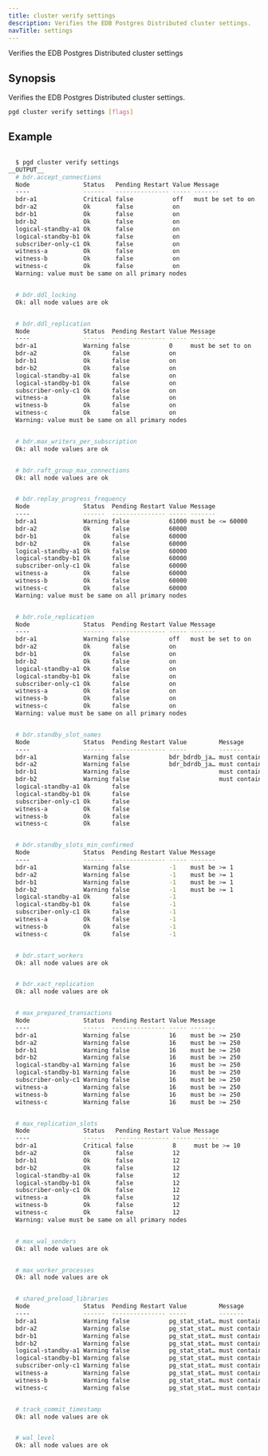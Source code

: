 ```yaml
---
title: cluster verify settings
description: Verifies the EDB Postgres Distributed cluster settings.
navTitle: settings
---
```


Verifies the EDB Postgres Distributed cluster settings

## Synopsis

Verifies the EDB Postgres Distributed cluster settings.


```sh
pgd cluster verify settings [flags]
```

## Example


```sh

  $ pgd cluster verify settings
__OUTPUT__
  # bdr.accept_connections
  Node               Status   Pending Restart Value Message
  ----               ------   --------------- ----- -------
  bdr-a1             Critical false           off   must be set to on
  bdr-a2             Ok       false           on
  bdr-b1             Ok       false           on
  bdr-b2             Ok       false           on
  logical-standby-a1 Ok       false           on
  logical-standby-b1 Ok       false           on
  subscriber-only-c1 Ok       false           on
  witness-a          Ok       false           on
  witness-b          Ok       false           on
  witness-c          Ok       false           on
  Warning: value must be same on all primary nodes


  # bdr.ddl_locking
  Ok: all node values are ok


  # bdr.ddl_replication
  Node               Status  Pending Restart Value Message
  ----               ------  --------------- ----- -------
  bdr-a1             Warning false           0     must be set to on
  bdr-a2             Ok      false           on
  bdr-b1             Ok      false           on
  bdr-b2             Ok      false           on
  logical-standby-a1 Ok      false           on
  logical-standby-b1 Ok      false           on
  subscriber-only-c1 Ok      false           on
  witness-a          Ok      false           on
  witness-b          Ok      false           on
  witness-c          Ok      false           on
  Warning: value must be same on all primary nodes


  # bdr.max_writers_per_subscription
  Ok: all node values are ok


  # bdr.raft_group_max_connections
  Ok: all node values are ok


  # bdr.replay_progress_frequency
  Node               Status  Pending Restart Value Message
  ----               ------  --------------- ----- -------
  bdr-a1             Warning false           61000 must be <= 60000
  bdr-a2             Ok      false           60000
  bdr-b1             Ok      false           60000
  bdr-b2             Ok      false           60000
  logical-standby-a1 Ok      false           60000
  logical-standby-b1 Ok      false           60000
  subscriber-only-c1 Ok      false           60000
  witness-a          Ok      false           60000
  witness-b          Ok      false           60000
  witness-c          Ok      false           60000
  Warning: value must be same on all primary nodes


  # bdr.role_replication
  Node               Status  Pending Restart Value Message
  ----               ------  --------------- ----- -------
  bdr-a1             Warning false           off   must be set to on
  bdr-a2             Ok      false           on
  bdr-b1             Ok      false           on
  bdr-b2             Ok      false           on
  logical-standby-a1 Ok      false           on
  logical-standby-b1 Ok      false           on
  subscriber-only-c1 Ok      false           on
  witness-a          Ok      false           on
  witness-b          Ok      false           on
  witness-c          Ok      false           on
  Warning: value must be same on all primary nodes


  # bdr.standby_slot_names
  Node               Status  Pending Restart Value         Message
  ----               ------  --------------- -----         -------
  bdr-a1             Warning false           bdr_bdrdb_ja… must contain valid logical slots of peer data nodes only
  bdr-a2             Warning false           bdr_bdrdb_ja… must contain valid logical slots of peer data nodes only
  bdr-b1             Warning false                         must contain valid logical slots of peer data nodes only
  bdr-b2             Warning false                         must contain valid logical slots of peer data nodes only
  logical-standby-a1 Ok      false
  logical-standby-b1 Ok      false
  subscriber-only-c1 Ok      false
  witness-a          Ok      false
  witness-b          Ok      false
  witness-c          Ok      false


  # bdr.standby_slots_min_confirmed
  Node               Status  Pending Restart Value Message
  ----               ------  --------------- ----- -------
  bdr-a1             Warning false           -1    must be >= 1
  bdr-a2             Warning false           -1    must be >= 1
  bdr-b1             Warning false           -1    must be >= 1
  bdr-b2             Warning false           -1    must be >= 1
  logical-standby-a1 Ok      false           -1
  logical-standby-b1 Ok      false           -1
  subscriber-only-c1 Ok      false           -1
  witness-a          Ok      false           -1
  witness-b          Ok      false           -1
  witness-c          Ok      false           -1


  # bdr.start_workers
  Ok: all node values are ok


  # bdr.xact_replication
  Ok: all node values are ok


  # max_prepared_transactions
  Node               Status  Pending Restart Value Message
  ----               ------  --------------- ----- -------
  bdr-a1             Warning false           16    must be >= 250
  bdr-a2             Warning false           16    must be >= 250
  bdr-b1             Warning false           16    must be >= 250
  bdr-b2             Warning false           16    must be >= 250
  logical-standby-a1 Warning false           16    must be >= 250
  logical-standby-b1 Warning false           16    must be >= 250
  subscriber-only-c1 Warning false           16    must be >= 250
  witness-a          Warning false           16    must be >= 250
  witness-b          Warning false           16    must be >= 250
  witness-c          Warning false           16    must be >= 250


  # max_replication_slots
  Node               Status   Pending Restart Value Message
  ----               ------   --------------- ----- -------
  bdr-a1             Critical false           8     must be >= 10
  bdr-a2             Ok       false           12
  bdr-b1             Ok       false           12
  bdr-b2             Ok       false           12
  logical-standby-a1 Ok       false           12
  logical-standby-b1 Ok       false           12
  subscriber-only-c1 Ok       false           12
  witness-a          Ok       false           12
  witness-b          Ok       false           12
  witness-c          Ok       false           12
  Warning: value must be same on all primary nodes


  # max_wal_senders
  Ok: all node values are ok


  # max_worker_processes
  Ok: all node values are ok


  # shared_preload_libraries
  Node               Status  Pending Restart Value         Message
  ----               ------  --------------- -----         -------
  bdr-a1             Warning false           pg_stat_stat… must contain bdr as first entry
  bdr-a2             Warning false           pg_stat_stat… must contain bdr as first entry
  bdr-b1             Warning false           pg_stat_stat… must contain bdr as first entry
  bdr-b2             Warning false           pg_stat_stat… must contain bdr as first entry
  logical-standby-a1 Warning false           pg_stat_stat… must contain bdr as first entry
  logical-standby-b1 Warning false           pg_stat_stat… must contain bdr as first entry
  subscriber-only-c1 Warning false           pg_stat_stat… must contain bdr as first entry
  witness-a          Warning false           pg_stat_stat… must contain bdr as first entry
  witness-b          Warning false           pg_stat_stat… must contain bdr as first entry
  witness-c          Warning false           pg_stat_stat… must contain bdr as first entry


  # track_commit_timestamp
  Ok: all node values are ok


  # wal_level
  Ok: all node values are ok
```

